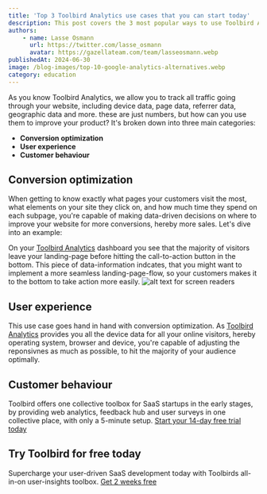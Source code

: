 ```yaml
---
title: 'Top 3 Toolbird Analytics use cases that you can start today'
description: This post covers the 3 most popular ways to use Toolbird Analytics for business advantage.
authors:
    - name: Lasse Osmann
      url: https://twitter.com/lasse_osmann
      avatar: https://gazellateam.com/team/lasseosmann.webp
publishedAt: 2024-06-30
image: /blog-images/top-10-google-analytics-alternatives.webp
category: education
---
```


As you know Toolbird Analytics, we allow you to track all traffic going through your website, including device data, page data, referrer data, geographic data and more. these are just numbers, but how can you use them to improve your product? It's broken down into three main categories:

-   **Conversion optimization**
-   **User experience**
-   **Customer behaviour**

## Conversion optimization

When getting to know exactly what pages your customers visit the most, what elements on your site they click on, and how much time they spend on each subpage, you&apos;re capable of making data-driven decisions on where to improve your website for more conversions, hereby more sales. Let&apos;s dive into an example:

On your [Toolbird Analytics](https://app.toolbird.io/auth/login) dashboard you see that the majority of visitors leave your landing-page before hitting the call-to-action button in the bottom. This piece of data-information indcates, that you might want to implement a more seamless landing-page-flow, so your customers makes it to the bottom to take action more easily.
![alt text for screen readers](/blog-images/referrer.webp 'Text to show on mouseover')

## User experience

This use case goes hand in hand with conversion optimization. As [Toolbird Analytics](https://app.toolbird.io/auth/login) provides you all the device data for all your online visitors, hereby operating system, browser and device, you&apos;re capable of adjusting the reponsivnes as much as possible, to hit the majority of your audience optimally.

## Customer behaviour

Toolbird offers one collective toolbox for SaaS startups in the early stages, by providing web analytics, feedback hub and user surveys in one collective place, with only a 5-minute setup. [Start your 14-day free trial today](https://app.toolbird.io/auth/login)

## Try Toolbird for free today

Supercharge your user-driven SaaS development today with Toolbirds all-in-on user-insights toolbox. [Get 2 weeks free](https://app.toolbird.io/auth/register)
